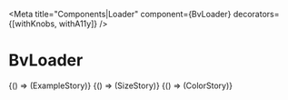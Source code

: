 

<Meta title="Components|Loader" component={BvLoader} decorators={[withKnobs, withA11y]} />

# BvLoader

<Props of={BvLoader} />

<Preview>
  <Story name="Example">
    {() => (ExampleStory)}
  </Story>
</Preview>

<Preview>
  <Story name="Size">
    {() => (SizeStory)}
  </Story>
</Preview>

<Preview>
  <Story name="Color">
    {() => (ColorStory)}
  </Story>
</Preview>

